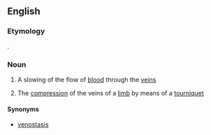 ==English==

===Etymology===
{{confix|phlebo|stasis}}.

===Noun===
{{en-noun|-}}

# {{context|medicine}} A slowing of the flow of [[blood]] through the [[vein]]s
# {{context|medicine}} The [[compression]] of the veins of a [[limb]] by means of a [[tourniquet]]

====Synonyms====
*[[venostasis]]